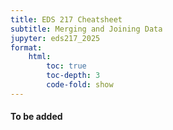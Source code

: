 ```yaml
---
title: EDS 217 Cheatsheet
subtitle: Merging and Joining Data
jupyter: eds217_2025
format: 
    html:
        toc: true
        toc-depth: 3
        code-fold: show
---
```



#### To be added
